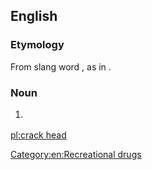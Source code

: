 {{also|crackhead}}
==English==

===Etymology===
From slang word {{m|en|crack}}, as in {{m|en|cocaine}}.

===Noun===
{{en-noun|head=[[crack]] [[head]]}}

# {{lb|en|slang}} {{alternative spelling of|crackhead|lang=en}}

[[Category:en:Recreational drugs]]

[[pl:crack head]]